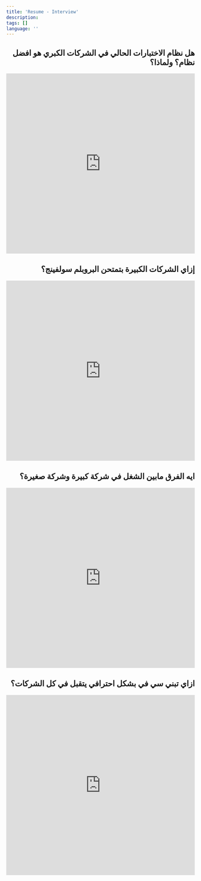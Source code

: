 ```yaml
---
title: 'Resume - Interview'
description:
tags: []
language: ''
---
```


<div dir="rtl">

## هل نظام الاختبارات الحالي في الشركات الكبري هو افضل نظام؟ ولماذا؟

<iframe width="100%" height="480" src="https://www.youtube.com/embed/6QJ0GJrVVaQ" title="هل نظام الاختبارات الحالي في الشركات الكبري هو افضل نظام؟ ولماذا؟" frameborder="0" allow="accelerometer; autoplay; clipboard-write; encrypted-media; gyroscope; picture-in-picture; web-share" allowfullscreen></iframe>

## إزاي الشركات الكبيرة بتمتحن البروبلم سولفينج؟

<iframe width="100%" height="480" src="https://www.youtube.com/embed/9IcseTKI-GE" title="إزاي الشركات الكبيرة بتمتحن البروبلم سولفينج؟" frameborder="0" allow="accelerometer; autoplay; clipboard-write; encrypted-media; gyroscope; picture-in-picture; web-share" allowfullscreen></iframe>

## ايه الفرق مابين الشغل في شركة كبيرة وشركة صغيرة؟

<iframe width="100%" height="480" src="https://www.youtube.com/embed/iXZBcNd9X7Y" title="ايه الفرق مابين الشغل في شركة كبيرة وشركة صغيرة؟" frameborder="0" allow="accelerometer; autoplay; clipboard-write; encrypted-media; gyroscope; picture-in-picture; web-share" allowfullscreen></iframe>

## ازاي تبني سي في بشكل احترافي يتقبل في كل الشركات؟

<iframe width="100%" height="480" src="https://www.youtube.com/embed/cUBEDoANvsQ" title="ازاي تبني سي في بشكل احترافي يتقبل في كل الشركات؟" frameborder="0" allow="accelerometer; autoplay; clipboard-write; encrypted-media; gyroscope; picture-in-picture; web-share" allowfullscreen></iframe>

</div>
